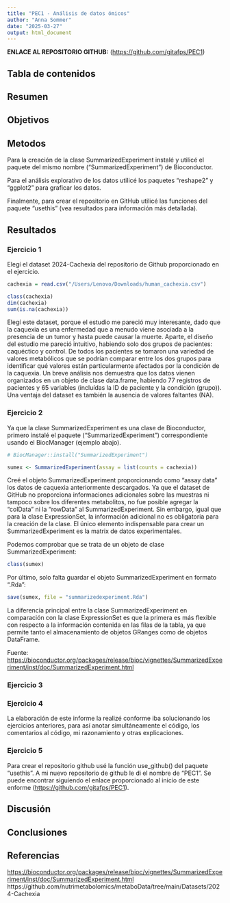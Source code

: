 ```yaml
---
title: "PEC1 - Análisis de datos ómicos"
author: "Anna Sommer"
date: "2025-03-27"
output: html_document
---
```


**ENLACE AL REPOSITORIO GITHUB:** (<https://github.com/gitafps/PEC1>)

## Tabla de contenidos

## Resumen

## Objetivos

## Metodos

Para la creación de la clase SummarizedExperiment instalé y utilicé el paquete del mismo nombre ("SummarizedExperiment") de Bioconductor.

Para el análisis explorativo de los datos utilicé los paquetes "reshape2" y "ggplot2" para graficar los datos. 

Finalmente, para crear el repositorio en GitHub utilicé las funciones del paquete "usethis" (vea resultados para información más detallada).

## Resultados 
### Ejercicio 1
Elegí el dataset 2024-Cachexia del repositorio de Github proporcionado en el ejercicio.

```r
cachexia = read.csv("/Users/Lenovo/Downloads/human_cachexia.csv")

class(cachexia)
dim(cachexia)
sum(is.na(cachexia))
```
Elegí este dataset, porque el estudio me pareció muy interesante, dado que la caquexia es una enfermedad que a menudo viene asociada a la presencia de un tumor y hasta puede causar la muerte. Aparte, el diseño del estudio me pareció intuitivo, habiendo solo dos grupos de pacientes: caquéctico y control. De todos los pacientes se tomaron una variedad de valores metabólicos que se podrían comparar entre los dos grupos para identificar qué valores están particularmente afectados por la condición de la caquexia. Un breve análisis nos demuestra que los datos vienen organizados en un objeto de clase data.frame, habiendo 77 registros de pacientes y 65 variables (incluídas la ID de paciente y la condición (grupo)). Una ventaja del dataset es también la ausencia de valores faltantes (NA).

### Ejercicio 2 

Ya que la clase SummarizedExperiment es una clase de Bioconductor, primero instalé el paquete ("SummarizedExperiment") correspondiente usando el BiocManager (ejemplo abajo).

```r
# BiocManager::install("SummarizedExperiment")

sumex <- SummarizedExperiment(assay = list(counts = cachexia))

```
Creé el objeto SummarizedExperiment proporcionando como "assay data" los datos de caquexia anteriormente descargados. Ya que el dataset de GitHub no proporciona informaciones adicionales sobre las muestras ni tampoco sobre los diferentes metabolitos, no fue posible agregar la "colData" ni la "rowData" al SummarizedExperiment. Sin embargo, igual que para la clase ExpressionSet, la información adicional no es obligatoria para la creación de la clase. El único elemento indispensable para crear un SummarizedExperiment es la matrix de datos experimentales.

Podemos comprobar que se trata de un objeto de clase SummarizedExperiment:

```r
class(sumex)
```

Por último, solo falta guardar el objeto SummarizedExperiment en formato ".Rda":

```r
save(sumex, file = "summarizedexperiment.Rda")

```

La diferencia principal entre la clase SummarizedExperiment en comparación con la clase ExpressionSet es que la primera es más flexible con respecto a la información contenida en las filas de la tabla, ya que permite tanto el almacenamiento de objetos GRanges como de objetos DataFrame.

Fuente: <https://bioconductor.org/packages/release/bioc/vignettes/SummarizedExperiment/inst/doc/SummarizedExperiment.html>

### Ejercicio 3



### Ejercicio 4

La elaboración de este informe la realizé conforme iba solucionando los ejercicios anteriores, para así anotar simultáneamente el código, los comentarios al código, mi razonamiento y otras explicaciones. 

### Ejercicio 5
Para crear el repositorio github usé la función use_github() del paquete "usethis".
A mi nuevo repositorio de github le di el nombre de "PEC1". Se puede encontrar siguiendo el enlace proporcionado al inicio de este enforme (<https://github.com/gitafps/PEC1>).



## Discusión

## Conclusiones

## Referencias
<https://bioconductor.org/packages/release/bioc/vignettes/SummarizedExperiment/inst/doc/SummarizedExperiment.html>
https://github.com/nutrimetabolomics/metaboData/tree/main/Datasets/2024-Cachexia

